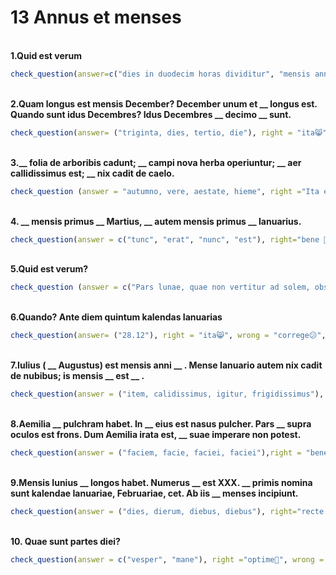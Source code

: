 # 13 Annus et menses

</br>
**1.Quid est verum**
```r
check_question(answer=c("dies in duodecim horas dividitur", "mensis anni undecimus est November"),  right="recte dicis! 🙂", wrong="сogitandum est 🤔", button_label = "rectene dico?", options = c("totus annus trecentos sexaginta dies habet", "dies in duodecim horas dividitur", "saeculum est ducenti anni", "mensis anni undecimus est November"), type = "checkbox")
```
</br>
**2.Quam longus est mensis December? December unum et __ longus est. Quando sunt idus Decembres? Idus Decembres __ decimo __ sunt.**
```r
check_question(answer= ("triginta, dies, tertio, die"), right = "ita😸", wrong = "correge😕", button_label = "rectene dico?", options = c("triginta, dies, tertio, die", "triginta, die, tertio, dies", "tertio, die, triginta, dies", "tertio, dies, triginta, die"), type = "radio")
```

</br>
**3.__ folia de arboribis cadunt; __ campi nova herba operiuntur; __ aer callidissimus est; __ nix cadit de caelo.**
```r
check_question (answer = "autumno, vere, aestate, hieme", right ="Ita est 🤩", wrong ="Non ita 😔", button_label = "rectene dico?", options = c("autumno, aestate, vere, hieme", "autumno, hieme, aestate, vere", "autumno, vere, aestate, hieme"), type = "checkbox")
```

</br>
**4. __ mensis primus __ Martius, __ autem mensis primus __ Ianuarius.**
```r
check_question(answer = c("tunc", "erat", "nunc", "est"), right="bene 🙂", wrong="minime 😔", button_label = "rectene dico?", type = "in_order")
```

</br>
**5.Quid est verum?**
```r
check_question (answer = c("Pars lunae, quae non vertitur ad solem, obscura est", "Luna non tam clara est quam sol"), right="Optime!👍", wrong="quid ais? 🤨", button_label = "rectene dico?", options = c("Sol luce sua totam lunam illustrat", "Luna dimidia 'nova' esse dicitur","Pars lunae, quae non vertitur ad solem, obscura est", "Luna non tam clara est quam sol"), type = "checkbox")
```

</br>
**6.Quando? Ante diem quintum kalendas Ianuarias**
```r
check_question(answer= ("28.12"), right = "ita😸", wrong = "correge😕", button_label = "rectene dico?", options = c("27.12", "28.12", "05.01", "26.12"), type = "radio")
```

</br>
**7.Iulius ( __ Augustus) est mensis anni __ . Mense Ianuario autem nix cadit de nubibus; is mensis __ est __ .**
```r
check_question(answer = ("item, calidissimus, igitur, frigidissimus"), right ="optime🤩", wrong = "non hercle vero😕", button_label = "rectene dico?", options = c("item, frigidissimus, igitur, calidissimus", "igitur, calidissimus, item, frigidissimus", "item, calidissimus, igitur, frigidissimus", "igitur, frigidissimus, item, calidissimus"), type = "radio")
```

</br>
**8.Aemilia __ pulchram habet. In __ eius est nasus pulcher. Pars __ supra oculos est frons. Dum Aemilia irata est, __ suae imperare non potest.**
```r
check_question(answer = ("faciem, facie, faciei, faciei"),right = "bene😸", wrong = "non ita😔", button_label = "rectene dico?", options = c("faciem, facie, faciei, faciei", "faciem, faciei, facie, faciei", "facie, faciei, faciei, faciem", "facie, faciem, faciei, faciei"), type = "radio")
```

</br>
**9.Mensis Iunius __ longos habet. Numerus __ est XXX. __ primis nomina sunt kalendae Ianuariae, Februariae, cet. Ab iis __ menses incipiunt.**
```r
check_question(answer = ("dies, dierum, diebus, diebus"), right="recte dicis 😸", wrong= "non hercle vero!😕 ", button_label = "rectene dico?", options = c("dies, diebus, dierum, diebus", "dies, dierum, diebus, diebus", "diebus, diebus, dierum, dies", "diebus, dierum, dies, diebus"), type ="radio")
```

</br>
**10. Quae sunt partes diei?**
```r
check_question(answer = c("vesper", "mane"), right ="optime🤩", wrong = "non hercle vero😕", button_label = "rectene dico?", options = c("vesper", "mane", "aequinoctium", "nox"), type = "checkbox")
```